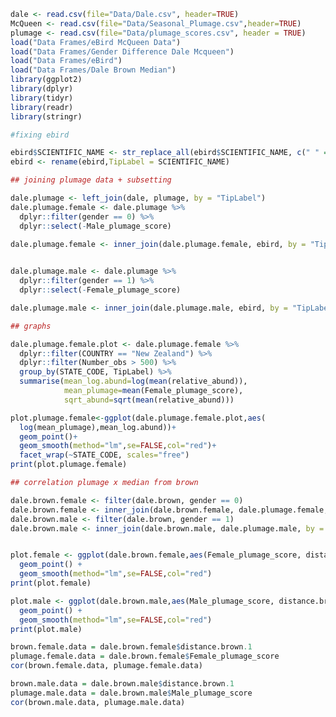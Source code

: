 ```r
dale <- read.csv(file="Data/Dale.csv", header=TRUE)
McQueen <- read.csv(file="Data/Seasonal_Plumage.csv",header=TRUE)
plumage <- read.csv(file="Data/plumage_scores.csv", header = TRUE)
load("Data Frames/eBird McQueen Data")
load("Data Frames/Gender Difference Dale Mcqueen")
load("Data Frames/eBird")
load("Data Frames/Dale Brown Median")
library(ggplot2)
library(dplyr)
library(tidyr)
library(readr)
library(stringr)

#fixing ebird

ebird$SCIENTIFIC_NAME <- str_replace_all(ebird$SCIENTIFIC_NAME, c(" " = "_"))
ebird <- rename(ebird,TipLabel = SCIENTIFIC_NAME)

## joining plumage data + subsetting

dale.plumage <- left_join(dale, plumage, by = "TipLabel")
dale.plumage.female <- dale.plumage %>%
  dplyr::filter(gender == 0) %>%
  dplyr::select(-Male_plumage_score)

dale.plumage.female <- inner_join(dale.plumage.female, ebird, by = "TipLabel")
  

dale.plumage.male <- dale.plumage %>%
  dplyr::filter(gender == 1) %>%
  dplyr::select(-Female_plumage_score)

dale.plumage.male <- inner_join(dale.plumage.male, ebird, by = "TipLabel")

## graphs

dale.plumage.female.plot <- dale.plumage.female %>%
  dplyr::filter(COUNTRY == "New Zealand") %>%
  dplyr::filter(Number_obs > 500) %>%
  group_by(STATE_CODE, TipLabel) %>%
  summarise(mean_log.abund=log(mean(relative_abund)),
            mean_plumage=mean(Female_plumage_score),
            sqrt_abund=sqrt(mean(relative_abund)))

plot.plumage.female<-ggplot(dale.plumage.female.plot,aes(
  log(mean_plumage),mean_log.abund))+
  geom_point()+
  geom_smooth(method="lm",se=FALSE,col="red")+
  facet_wrap(~STATE_CODE, scales="free")
print(plot.plumage.female)

## correlation plumage x median from brown

dale.brown.female <- filter(dale.brown, gender == 0)
dale.brown.female <- inner_join(dale.brown.female, dale.plumage.female, by = "TipLabel")
dale.brown.male <- filter(dale.brown, gender == 1)
dale.brown.male <- inner_join(dale.brown.male, dale.plumage.male, by = "TipLabel")


plot.female <- ggplot(dale.brown.female,aes(Female_plumage_score, distance.brown.1)) + 
  geom_point() + 
  geom_smooth(method="lm",se=FALSE,col="red")
print(plot.female)

plot.male <- ggplot(dale.brown.male,aes(Male_plumage_score, distance.brown.1)) + 
  geom_point() + 
  geom_smooth(method="lm",se=FALSE,col="red")
print(plot.male)

brown.female.data = dale.brown.female$distance.brown.1
plumage.female.data = dale.brown.female$Female_plumage_score
cor(brown.female.data, plumage.female.data)

brown.male.data = dale.brown.male$distance.brown.1
plumage.male.data = dale.brown.male$Male_plumage_score
cor(brown.male.data, plumage.male.data)
```

